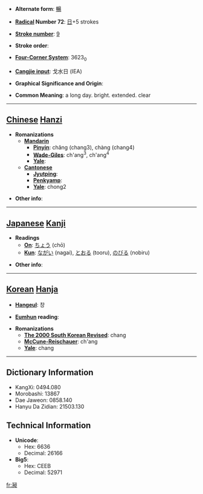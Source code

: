 * '''Alternate form''': [[暢]]

* '''[[Wiktionary:Chinese radical index| Radical]] Number 72''': [[Wiktionary:Chinese radical index 日|日]]+5 strokes

* '''[[Wiktionary:Chinese total strokes index|Stroke number]]''': [[Wiktionary:Chinese total strokes index 9|9]]

* '''Stroke order''': 

* '''[[Wiktionary:Chinese four corner index|Four-Corner System]]''': 3623<sub>0</sub>

* '''[[Wiktionary:Chinese Cangjie index|Cangjie input]]''': 戈水日 (IEA)

* '''Graphical Significance and Origin''': 

* '''Common Meaning''': a long day. bright. extended. clear

----

== [[Chinese]] [[Hanzi]] ==

* '''Romanizations'''
** '''[[Mandarin]]'''
*** '''[[Pinyin]]''': chǎng (chang3), chàng (chang4)
*** '''[[Wade-Giles]]''': ch'ang<sup>3</sup>, ch'ang<sup>4</sup>
*** '''[[Yale]]''': 
** '''[[Cantonese]]'''
*** '''[[Jyutping]]''':
*** '''[[Penkyamp]]''': 
*** '''[[Yale]]''': chong2

* '''Other info''': 

----

== [[Japanese]] [[Kanji]] ==

* '''Readings'''
** '''[[On]]''': [[ちょう]] (chō)
** '''[[Kun]]''': [[ながい]] (nagai), [[とおる]] (tooru), [[のびる]] (nobiru)

* '''Other info''':  

----

== [[Korean]] [[Hanja]] ==

* '''[[Hangeul]]''': 창

* '''[[Eumhun]] reading''': 

* '''Romanizations'''
** '''[[The 2000 South Korean Revised Romanization|The 2000 South Korean Revised]]''': chang
** '''[[McCune-Reischauer]]''': ch'ang
** '''[[Yale]]''': chang

----

== Dictionary Information ==

* KangXi: 0494.080
* Morobashi: 13867
* Dae Jaweon: 0858.140
* Hanyu Da Zidian: 21503.130

== Technical Information ==

* '''Unicode''':
** Hex: 6636
** Decimal: 26166
* '''Big5''':
** Hex: CEEB
** Decimal: 52971

[[fr:昶]]